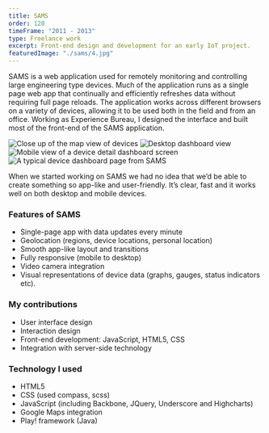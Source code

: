 ```yaml
---
title: SAMS
order: 120
timeFrame: "2011 - 2013"
type: Freelance work
excerpt: Front-end design and development for an early IoT project.
featuredImage: "./sams/4.jpg"
---
```


SAMS is a web application used for remotely monitoring and controlling large engineering type devices. 
Much of the application runs as a single page web app that continually and efficiently refreshes data 
without requiring full page reloads. The application works across different browsers on a variety of 
devices, allowing it to be used both in the field and from an office. Working as Experience Bureau, I 
designed the interface and built most of the front-end of the SAMS application.

<Gallery>

![Close up of the map view of devices](./sams/4.jpg)
![Desktop dashboard view](./sams/1.jpg)
![Mobile view of a device detail dashboard screen](./sams/2.jpg)
![A typical device dashboard page from SAMS](./sams/3.jpg)

</Gallery>

<Quote attributionText="Director of Software Engineering, Acubis">
When we started working on SAMS we had no idea that we’d be able to create something so app-like and user-friendly. It’s clear, fast and it works well on both desktop and mobile devices.
</Quote>

### Features of SAMS

* Single-page app with data updates every minute
* Geolocation (regions, device locations, personal location)
* Smooth app-like layout and transitions
* Fully responsive (mobile to desktop)
* Video camera integration
* Visual representations of device data (graphs, gauges, status indicators etc).

### My contributions

* User interface design
* Interaction design
* Front-end development: JavaScript, HTML5, CSS
* Integration with server-side technology

### Technology I used

* HTML5
* CSS (used compass, scss)
* JavaScript  (including Backbone, JQuery, Underscore and Highcharts)
* Google Maps integration
* Play! framework (Java)
